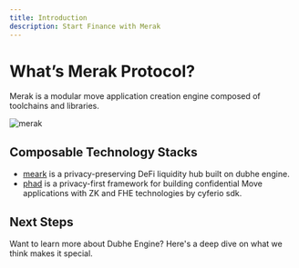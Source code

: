 ```yaml
---
title: Introduction
description: Start Finance with Merak
---
```


# What’s Merak Protocol?

Merak is a modular move application creation engine composed of toolchains and libraries.

![merak](https://github.com/0xobelisk/merak/raw/main/assets/merak.png)

## Composable Technology Stacks

- [meark](https://github.com/0xobelisk/merak) is a privacy-preserving DeFi liquidity hub built on dubhe engine.
- [phad](https://github.com/0xobelisk/phad) is a privacy-first framework for building confidential Move applications with ZK and FHE technologies by cyferio sdk.

## Next Steps

Want to learn more about Dubhe Engine? Here's a deep dive on what we think makes it special.
